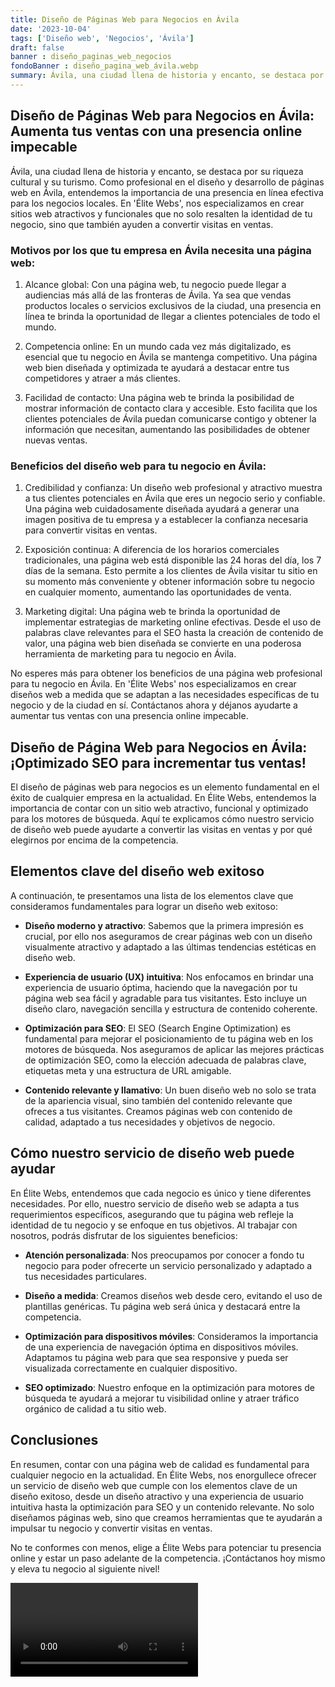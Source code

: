 ```yaml
---
title: Diseño de Páginas Web para Negocios en Ávila
date: '2023-10-04'
tags: ['Diseño web', 'Negocios', 'Ávila']
draft: false
banner : diseño_paginas_web_negocios
fondoBanner : diseño_pagina_web_ávila.webp
summary: Ávila, una ciudad llena de historia y encanto, se destaca por su riqueza cultural y su turismo. Como profesional en el diseño y desarrollo de páginas web en Ávila, entendemos la importancia de una presencia en línea efectiva para los negocios locales. En 'Élite Webs', nos especializamos en crear sitios web atractivos y funcionales que no solo resalten la identidad de tu negocio, sino que también ayuden a convertir visitas en ventas. 
---
```


## Diseño de Páginas Web para Negocios en Ávila: Aumenta tus ventas con una presencia online impecable

Ávila, una ciudad llena de historia y encanto, se destaca por su riqueza cultural y su turismo. Como profesional en el diseño y desarrollo de páginas web en Ávila, entendemos la importancia de una presencia en línea efectiva para los negocios locales. En 'Élite Webs', nos especializamos en crear sitios web atractivos y funcionales que no solo resalten la identidad de tu negocio, sino que también ayuden a convertir visitas en ventas. 

### Motivos por los que tu empresa en Ávila necesita una página web:

1. Alcance global: Con una página web, tu negocio puede llegar a audiencias más allá de las fronteras de Ávila. Ya sea que vendas productos locales o servicios exclusivos de la ciudad, una presencia en línea te brinda la oportunidad de llegar a clientes potenciales de todo el mundo.

2. Competencia online: En un mundo cada vez más digitalizado, es esencial que tu negocio en Ávila se mantenga competitivo. Una página web bien diseñada y optimizada te ayudará a destacar entre tus competidores y atraer a más clientes.

3. Facilidad de contacto: Una página web te brinda la posibilidad de mostrar información de contacto clara y accesible. Esto facilita que los clientes potenciales de Ávila puedan comunicarse contigo y obtener la información que necesitan, aumentando las posibilidades de obtener nuevas ventas.

### Beneficios del diseño web para tu negocio en Ávila:

1. Credibilidad y confianza: Un diseño web profesional y atractivo muestra a tus clientes potenciales en Ávila que eres un negocio serio y confiable. Una página web cuidadosamente diseñada ayudará a generar una imagen positiva de tu empresa y a establecer la confianza necesaria para convertir visitas en ventas.

2. Exposición continua: A diferencia de los horarios comerciales tradicionales, una página web está disponible las 24 horas del día, los 7 días de la semana. Esto permite a los clientes de Ávila visitar tu sitio en su momento más conveniente y obtener información sobre tu negocio en cualquier momento, aumentando las oportunidades de venta.

3. Marketing digital: Una página web te brinda la oportunidad de implementar estrategias de marketing online efectivas. Desde el uso de palabras clave relevantes para el SEO hasta la creación de contenido de valor, una página web bien diseñada se convierte en una poderosa herramienta de marketing para tu negocio en Ávila.

No esperes más para obtener los beneficios de una página web profesional para tu negocio en Ávila. En 'Élite Webs' nos especializamos en crear diseños web a medida que se adaptan a las necesidades específicas de tu negocio y de la ciudad en sí. Contáctanos ahora y déjanos ayudarte a aumentar tus ventas con una presencia online impecable.

<GifSeo />

<Cta />

## Diseño de Página Web para Negocios en Ávila: ¡Optimizado SEO para incrementar tus ventas!

El diseño de páginas web para negocios es un elemento fundamental en el éxito de cualquier empresa en la actualidad. En Élite Webs, entendemos la importancia de contar con un sitio web atractivo, funcional y optimizado para los motores de búsqueda. Aquí te explicamos cómo nuestro servicio de diseño web puede ayudarte a convertir las visitas en ventas y por qué elegirnos por encima de la competencia.

## Elementos clave del diseño web exitoso

A continuación, te presentamos una lista de los elementos clave que consideramos fundamentales para lograr un diseño web exitoso:

- **Diseño moderno y atractivo**: Sabemos que la primera impresión es crucial, por ello nos aseguramos de crear páginas web con un diseño visualmente atractivo y adaptado a las últimas tendencias estéticas en diseño web.

- **Experiencia de usuario (UX) intuitiva**: Nos enfocamos en brindar una experiencia de usuario óptima, haciendo que la navegación por tu página web sea fácil y agradable para tus visitantes. Esto incluye un diseño claro, navegación sencilla y estructura de contenido coherente.

- **Optimización para SEO**: El SEO (Search Engine Optimization) es fundamental para mejorar el posicionamiento de tu página web en los motores de búsqueda. Nos aseguramos de aplicar las mejores prácticas de optimización SEO, como la elección adecuada de palabras clave, etiquetas meta y una estructura de URL amigable.

- **Contenido relevante y llamativo**: Un buen diseño web no solo se trata de la apariencia visual, sino también del contenido relevante que ofreces a tus visitantes. Creamos páginas web con contenido de calidad, adaptado a tus necesidades y objetivos de negocio.

## Cómo nuestro servicio de diseño web puede ayudar

En Élite Webs, entendemos que cada negocio es único y tiene diferentes necesidades. Por ello, nuestro servicio de diseño web se adapta a tus requerimientos específicos, asegurando que tu página web refleje la identidad de tu negocio y se enfoque en tus objetivos. Al trabajar con nosotros, podrás disfrutar de los siguientes beneficios:

- **Atención personalizada**: Nos preocupamos por conocer a fondo tu negocio para poder ofrecerte un servicio personalizado y adaptado a tus necesidades particulares.

- **Diseño a medida**: Creamos diseños web desde cero, evitando el uso de plantillas genéricas. Tu página web será única y destacará entre la competencia.

- **Optimización para dispositivos móviles**: Consideramos la importancia de una experiencia de navegación óptima en dispositivos móviles. Adaptamos tu página web para que sea responsive y pueda ser visualizada correctamente en cualquier dispositivo.

- **SEO optimizado**: Nuestro enfoque en la optimización para motores de búsqueda te ayudará a mejorar tu visibilidad online y atraer tráfico orgánico de calidad a tu sitio web.

## Conclusiones

En resumen, contar con una página web de calidad es fundamental para cualquier negocio en la actualidad. En Élite Webs, nos enorgullece ofrecer un servicio de diseño web que cumple con los elementos clave de un diseño exitoso, desde un diseño atractivo y una experiencia de usuario intuitiva hasta la optimización para SEO y un contenido relevante. No solo diseñamos páginas web, sino que creamos herramientas que te ayudarán a impulsar tu negocio y convertir visitas en ventas.

No te conformes con menos, elige a Élite Webs para potenciar tu presencia online y estar un paso adelante de la competencia. ¡Contáctanos hoy mismo y eleva tu negocio al siguiente nivel!

<Video />

<CtaBot job='Negocios' city='Ávila'/>

<Gmaps query='Ávila+españa+maps' />